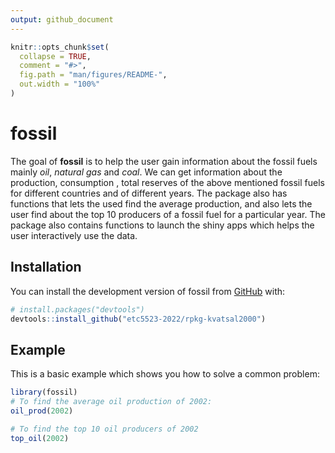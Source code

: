 ```yaml
---
output: github_document
---
```


<!-- README.md is generated from README.Rmd. Please edit that file -->

```r
knitr::opts_chunk$set(
  collapse = TRUE,
  comment = "#>",
  fig.path = "man/figures/README-",
  out.width = "100%"
)
```

# fossil

<!-- badges: start -->
<!-- badges: end -->

The goal of **fossil** is to help the user gain information about the fossil fuels mainly *oil*, *natural gas* and *coal*. We can get information about the production, consumption , total reserves of the above mentioned fossil fuels for different countries and of different years. The package also has functions that lets the used find the average production, and also lets the user find about the top 10 producers of a fossil fuel for a particular year. The package also contains functions to launch the shiny apps which helps the user interactively use the data.

## Installation

You can install the development version of fossil from [GitHub](https://github.com/) with:

``` r
# install.packages("devtools")
devtools::install_github("etc5523-2022/rpkg-kvatsal2000")
```

## Example

This is a basic example which shows you how to solve a common problem:

```r
library(fossil)
# To find the average oil production of 2002:
oil_prod(2002)
```
```r

# To find the top 10 oil producers of 2002
top_oil(2002)

```


